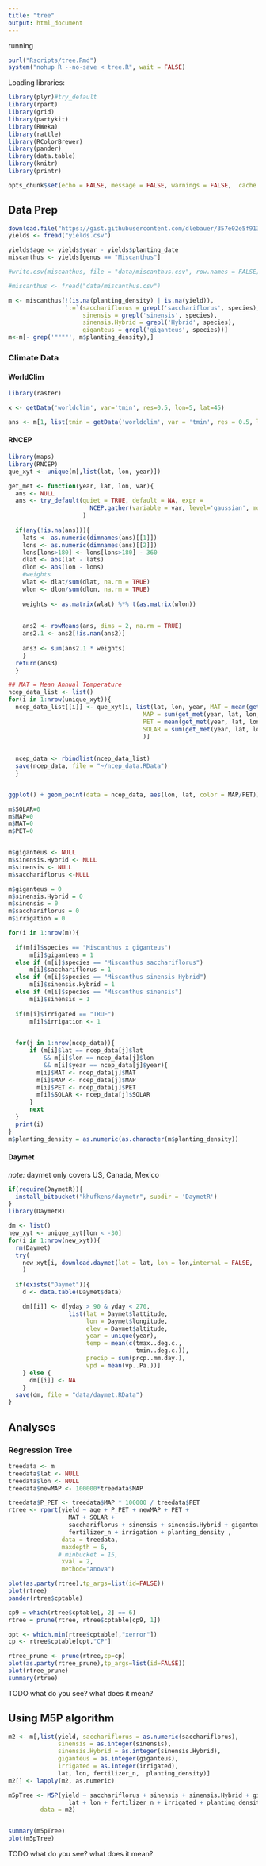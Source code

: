 ```yaml
---
title: "tree"
output: html_document
---
```


running

```r
purl("Rscripts/tree.Rmd")
system("nohup R --no-save < tree.R", wait = FALSE)
```
Loading libraries:
```r
library(plyr)#try_default
library(rpart)
library(grid)
library(partykit)
library(RWeka)
library(rattle)
library(RColorBrewer)
library(pander)
library(data.table)
library(knitr)
library(printr)

opts_chunk$set(echo = FALSE, message = FALSE, warnings = FALSE,  cache = FALSE)


```


## Data Prep

```r
download.file("https://gist.githubusercontent.com/dlebauer/357e02e5f91390fd9ca0/raw/e5f74e0d65b45014ecd9b29d90100b370b1a0f09/yields.csv", method = 'curl', destfile = 'yields.csv')
yields <- fread("yields.csv")

yields$age <- yields$year - yields$planting_date
miscanthus <- yields[genus == "Miscanthus"]

#write.csv(miscanthus, file = "data/miscanthus.csv", row.names = FALSE)
```

```r
#miscanthus <- fread("data/miscanthus.csv")

m <- miscanthus[!(is.na(planting_density) | is.na(yield)),
                `:=`(sacchariflorus = grepl('sacchariflorus', species),
                     sinensis = grepl('sinensis', species),
                     sinensis.Hybrid = grepl('Hybrid', species),
                     giganteus = grepl('giganteus', species))]
m<-m[- grep('""""', m$planting_density),]
```

### Climate Data

#### WorldClim

```r
library(raster)

x <- getData('worldclim', var='tmin', res=0.5, lon=5, lat=45)

ans <- m[1, list(tmin = getData('worldclim', var = 'tmin', res = 0.5, lon = lon, lat = lat))]
```


#### RNCEP

```r
library(maps)
library(RNCEP)
que_xyt <- unique(m[,list(lat, lon, year)])

get_met <- function(year, lat, lon, var){
  ans <- NULL
  ans <- try_default(quiet = TRUE, default = NA, expr = 
                       NCEP.gather(variable = var, level='gaussian', months.minmax=c(5,9), years.minmax = c(year,year), lat.southnorth = c(lat,lat), lon.westeast=c(lon,lon), reanalysis2 = TRUE, return.units = FALSE, status.bar=FALSE)
                     )
  
  if(any(!is.na(ans))){
    lats <- as.numeric(dimnames(ans)[[1]])
    lons <- as.numeric(dimnames(ans)[[2]])
    lons[lons>180] <- lons[lons>180] - 360
    dlat <- abs(lat - lats)
    dlon <- abs(lon - lons)
    #weights
    wlat <- dlat/sum(dlat, na.rm = TRUE)
    wlon <- dlon/sum(dlon, na.rm = TRUE)
    
    weights <- as.matrix(wlat) %*% t(as.matrix(wlon))
    
    
    ans2 <- rowMeans(ans, dims = 2, na.rm = TRUE)
    ans2.1 <- ans2[!is.nan(ans2)]
    
    ans3 <- sum(ans2.1 * weights)
    }
  return(ans3)
  }

## MAT = Mean Annual Temperature
ncep_data_list <- list()
for(i in 1:nrow(unique_xyt)){
  ncep_data_list[[i]] <- que_xyt[i, list(lat, lon, year, MAT = mean(get_met(year, lat, lon, 'air.2m')),
                                      MAP = sum(get_met(year, lat, lon, 'prate.sfc')),
                                      PET = mean(get_met(year, lat, lon, 'pevpr.sfc')),
                                      SOLAR = sum(get_met(year, lat, lon, 'dswrf.sfc'))
                                      )]
  
  
  ncep_data <- rbindlist(ncep_data_list)
  save(ncep_data, file = "~/ncep_data.RData") 
  }


ggplot() + geom_point(data = ncep_data, aes(lon, lat, color = MAP/PET))
```

```r
m$SOLAR=0
m$MAP=0
m$MAT=0
m$PET=0


m$giganteus <- NULL
m$sinensis.Hybrid <- NULL
m$sinensis <- NULL
m$sacchariflorus <-NULL

m$giganteus = 0
m$sinensis.Hybrid = 0 
m$sinensis = 0
m$sacchariflorus = 0
m$irrigation = 0

for(i in 1:nrow(m)){
  
  if(m[i]$species == "Miscanthus x giganteus")
      m[i]$giganteus = 1
  else if (m[i]$species == "Miscanthus sacchariflorus")
      m[i]$sacchariflorus = 1
  else if (m[i]$species == "Miscanthus sinensis Hybrid")
      m[i]$sinensis.Hybrid = 1
  else if (m[i]$species == "Miscanthus sinensis")
      m[i]$sinensis = 1
  
  if(m[i]$irrigated == "TRUE")
      m[i]$irrigation <- 1

  
  for(j in 1:nrow(ncep_data)){
      if (m[i]$lat == ncep_data[j]$lat 
          && m[i]$lon == ncep_data[j]$lon 
          && m[i]$year == ncep_data[j]$year){
        m[i]$MAT <- ncep_data[j]$MAT
        m[i]$MAP <- ncep_data[j]$MAP
        m[i]$PET <- ncep_data[j]$PET
        m[i]$SOLAR <- ncep_data[j]$SOLAR
      }
      next
  }
  print(i)
}
m$planting_density = as.numeric(as.character(m$planting_density))

```

#### Daymet

_note:_ daymet only covers US, Canada, Mexico

```r
if(require(DaymetR)){
  install_bitbucket("khufkens/daymetr", subdir = 'DaymetR')
} 
library(DaymetR)

dm <- list()
new_xyt <- unique_xyt[lon < -30]
for(i in 1:nrow(new_xyt)){
  rm(Daymet)
  try(
    new_xyt[i, download.daymet(lat = lat, lon = lon,internal = FALSE,  start_yr = year, end_yr = year)]
    )
  
  if(exists("Daymet")){
    d <- data.table(Daymet$data)

    dm[[i]] <- d[yday > 90 & yday < 270,
                 list(lat = Daymet$lattitude,
                      lon = Daymet$longitude,
                      elev = Daymet$altitude,
                      year = unique(year),
                      temp = mean(c(tmax..deg.c., 
                                    tmin..deg.c.)),
                      precip = sum(prcp..mm.day.),
                      vpd = mean(vp..Pa.))]
    } else {
      dm[[i]] <- NA
    }
  save(dm, file = "data/daymet.RData")
}

```
## Analyses


### Regression Tree

```r
treedata <- m
treedata$lat <- NULL
treedata$lon <- NULL
treedata$newMAP <- 100000*treedata$MAP

treedata$P_PET <- treedata$MAP * 100000 / treedata$PET
rtree <- rpart(yield ~ age + P_PET + newMAP + PET +
                 MAT + SOLAR + 
                 sacchariflorus + sinensis + sinensis.Hybrid + giganteus +
                 fertilizer_n + irrigation + planting_density , 
               data = treedata,
               maxdepth = 6,
              # minbucket = 15,
               xval = 2,
               method="anova")

plot(as.party(rtree),tp_args=list(id=FALSE))
plot(rtree)
pander(rtree$cptable)

cp9 = which(rtree$cptable[, 2] == 6)
rtree = prune(rtree, rtree$cptable[cp9, 1])

opt <- which.min(rtree$cptable[,"xerror"])
cp <- rtree$cptable[opt,"CP"]

rtree_prune <- prune(rtree,cp=cp)
plot(as.party(rtree_prune),tp_args=list(id=FALSE))
plot(rtree_prune)
summary(rtree)
```

TODO what do you see? what does it mean?

## Using M5P algorithm

```r

m2 <- m[,list(yield, sacchariflorus = as.numeric(sacchariflorus), 
              sinensis = as.integer(sinensis), 
              sinensis.Hybrid = as.integer(sinensis.Hybrid), 
              giganteus = as.integer(giganteus),
              irrigated = as.integer(irrigated),
              lat, lon, fertilizer_n,  planting_density)]
m2[] <- lapply(m2, as.numeric)

m5pTree <- M5P(yield ~ sacchariflorus + sinensis + sinensis.Hybrid + giganteus +
                 lat + lon + fertilizer_n + irrigated + planting_density, 
         data = m2)


summary(m5pTree)
plot(m5pTree)
```

TODO what do you see? what does it mean?